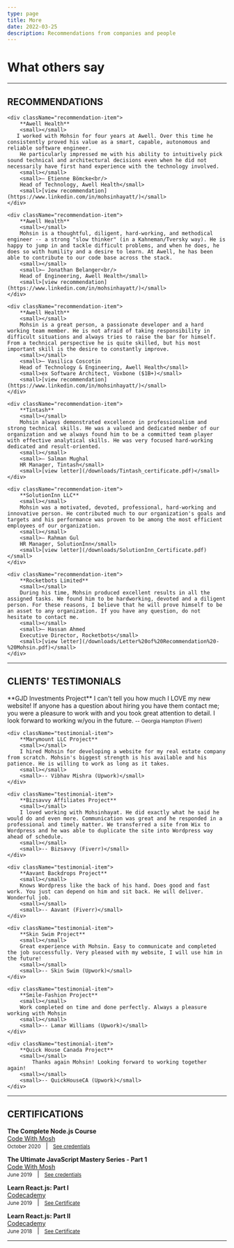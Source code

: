 ```yaml
---
type: page
title: More
date: 2022-03-25
description: Recommendations from companies and people
---
```


# What others say

---

## RECOMMENDATIONS

<div className="recommendations-container">

    <div className="recommendation-item">
        **Awell Health**   
        <small></small>   
       I worked with Mohsin for four years at Awell. Over this time he consistently proved his value as a smart, capable, autonomous and reliable software engineer.
        He particularly impressed me with his ability to intuitively pick sound technical and architectural decisions even when he did not necessarily have first hand experience with the technology involved. 
        <small></small>   
        <small>– Etienne Bömcke<br/>
        Head of Technology, Awell Health</small>   
        <small>[view recommendation](https://www.linkedin.com/in/mohsinhayatt/)</small>
    </div>

    <div className="recommendation-item">
        **Awell Health**   
        <small></small>   
        Mohsin is a thoughtful, diligent, hard-working, and methodical engineer -- a strong "slow thinker" (in a Kahneman/Tversky way). He is happy to jump in and tackle difficult problems, and when he does, he does so with humility and a desire to learn. At Awell, he has been able to contribute to our code base across the stack.
        <small></small>   
        <small>– Jonathan Belanger<br/>
        Head of Engineering, Awell Health</small>   
        <small>[view recommendation](https://www.linkedin.com/in/mohsinhayatt/)</small>
    </div>
    
    <div className="recommendation-item">
        **Awell Health**   
        <small></small>   
        Mohsin is a great person, a passionate developer and a hard working team member. He is not afraid of taking responsibility in difficult situations and always tries to raise the bar for himself. From a technical perspective he is quite skilled, but his most important skill is the desire to constantly improve.
        <small></small>   
        <small>– Vasilica Coscotin   
        Head of Technology & Engineering, Awell Health</small>   
        <small>ex Software Architect, Voxbone ($1B+)</small>  
        <small>[view recommendation](https://www.linkedin.com/in/mohsinhayatt/)</small>
    </div>

    <div className="recommendation-item">
        **Tintash**   
        <small></small>   
        Mohsin always demonstrated excellence in professionalism and strong technical skills. He was a valued and dedicated member of our organization and we always found him to be a committed team player with effective analytical skills. He was very focused hard-working dedicated and result-oriented.
        <small></small>   
        <small>– Salman Mughal   
        HR Manager, Tintash</small>   
        <small>[view letter](/downloads/Tintash_certificate.pdf)</small>
    </div>

    <div className="recommendation-item">
        **SolutionInn LLC**   
        <small></small>   
        Mohsin was a motivated, devoted, professional, hard-working and innovative person. He contributed much to our organization's goals and targets and his performance was proven to be among the most efficient employees of our organization.
        <small></small>   
        <small>– Rahman Gul   
        HR Manager, SolutionInn</small>   
        <small>[view letter](/downloads/SolutionInn_Certificate.pdf)</small>
    </div>

    <div className="recommendation-item">
        **Rocketbots Limited**   
        <small></small>   
        During his time, Mohsin produced excellent results in all the assigned tasks. We found him to be hardworking, devoted and a diligent person. For these reasons, I believe that he will prove himself to be an asset to any organization. If you have any question, do not hesitate to contact me.   
        <small></small>   
        <small>– Hassan Ahmed   
        Executive Director, Rocketbots</small>   
        <small>[view letter](/downloads/Letter%20of%20Recommendation%20-%20Mohsin.pdf)</small>
    </div>

</div>

---

## CLIENTS' TESTIMONIALS

<div className="testimonials-container">
    <div className="testimonial-item">
        **GJD Investments Project**   
        <small></small>   
        I can't tell you how much I LOVE my new website! If anyone has a question about hiring you have them contact me; you were a pleasure to work with and you took great attention to detail. I look forward to working w/you in the future.     
        <small></small>   
        <small>-- Georgia Hampton (Fiverr)</small>
    </div>

    <div className="testimonial-item">
        **Marymount LLC Project**   
        <small></small>   
        I hired Mohsin for developing a website for my real estate company from scratch. Mohsin's biggest strength is his available and his patience. He is willing to work as long as it takes.   
        <small></small>   
        <small>-- Vibhav Mishra (Upwork)</small>
    </div>

    <div className="testimonial-item">
        **Bizsavvy Affiliates Project**   
        <small></small>   
        I loved working with Mohsinhayat. He did exactly what he said he would do and even more. Communication was great and he responded in a professional and timely matter. We transferred a site from Wix to Wordpress and he was able to duplicate the site into Wordpress way ahead of schedule.   
        <small></small>   
        <small>-- Bizsavvy (Fiverr)</small>
    </div>

    <div className="testimonial-item">
        **Aavant Backdrops Project**   
        <small></small>   
        Knows Wordpress like the back of his hand. Does good and fast work. You just can depend on him and sit back. He will deliver. Wonderful job.   
        <small></small>   
        <small>-- Aavant (Fiverr)</small>
    </div>

    <div className="testimonial-item">
        **Skin Swim Project**   
        <small></small>   
        Great experience with Mohsin. Easy to communicate and completed the job successfully. Very pleased with my website, I will use him in the future!   
        <small></small>   
        <small>-- Skin Swim (Upwork)</small>
    </div>

    <div className="testimonial-item">
        **Smile-Fashion Project**   
        <small></small>   
        Work completed on time and done perfectly. Always a pleasure working with Mohsin   
        <small></small>   
        <small>-- Lamar Williams (Upwork)</small>
    </div>

    <div className="testimonial-item">
        **Quick House Canada Project**   
        <small></small>   
            Thanks again Mohsin! Looking forward to working together again!   
        <small></small>   
        <small>-- QuickHouseCA (Upwork)</small>
    </div>

</div>

---

## <i className="resume-icon fa-solid fa-graduation-cap"></i> CERTIFICATIONS
**The Complete Node.js Course**   
[Code With Mosh](https://codewithmosh.com/)    
<small>October 2020</small> &nbsp; | &nbsp;  <small>[See credentials](/downloads/certificate-of-completion-for-the-complete-node-js-course.pdf) </small>

**The Ultimate JavaScript Mastery Series - Part 1**   
[Code With Mosh](https://codewithmosh.com/)    
<small>June 2019</small> &nbsp; | &nbsp;  <small>[See credentials](/downloads/certificate-of-completion-for-javascript-basics.pdf) </small>

**Learn React.js: Part I**   
[Codecademy](https://www.codecademy.com/)    
<small>June 2019</small> &nbsp; | &nbsp;  <small>[See Certificate](/downloads/Mohsin%20Hayat%20_%20Codecademy_Part1.pdf) </small>

**Learn React.js: Part II**   
[Codecademy](https://www.codecademy.com/)    
<small>June 2018</small> &nbsp; | &nbsp;  <small>[See Certificate](/downloads/Mohsin%20Hayat%20_%20Codecademy_Part2.pdf) </small>

---